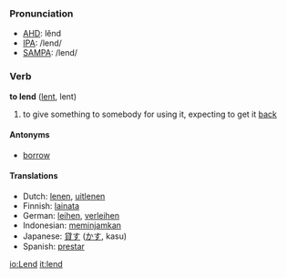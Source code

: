 === Pronunciation ===
*[[w:AHD|AHD]]: lĕnd
*[[w:IPA|IPA]]: /lend/
*[[w:SAMPA|SAMPA]]: /lend/

=== Verb ===

'''to lend''' ([[lent]], lent)

# to give something to somebody for using it, expecting to get it [[back]]

==== Antonyms ====
*[[borrow]]

==== Translations ====
*Dutch: [[lenen]], [[uitlenen]]
*Finnish: [[lainata]]
*German: [[leihen]], [[verleihen]]
*Indonesian: [[pinjam|meminjamkan]]
*Japanese: [[貸す]] ([[かす]], kasu)
*Spanish: [[prestar]]

[[io:Lend]]
[[it:lend]]